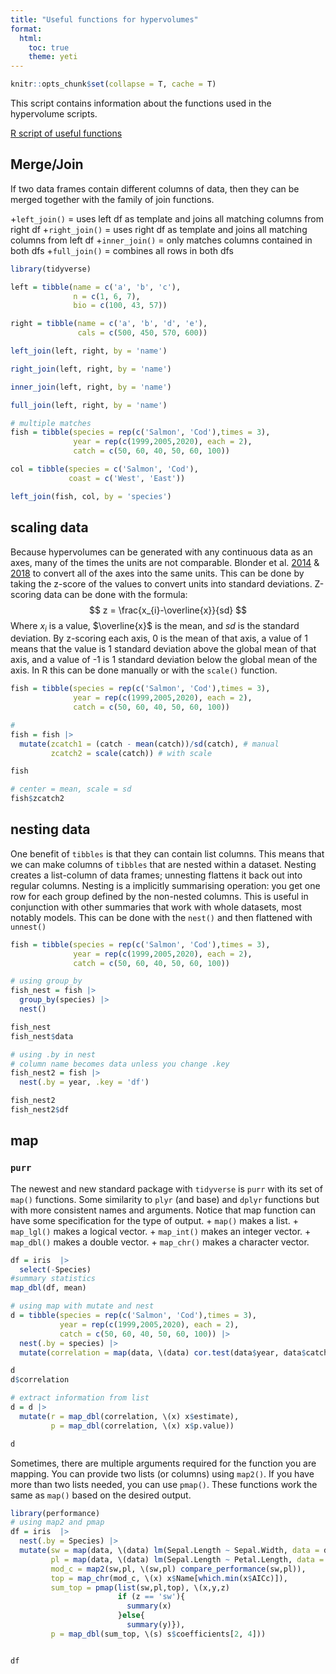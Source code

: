 ```yaml
---
title: "Useful functions for hypervolumes"
format: 
  html:
    toc: true
    theme: yeti
---
```


```r
knitr::opts_chunk$set(collapse = T, cache = T)
```

This script contains information about the functions used in the hypervolume scripts.  

[R script of useful functions](workshopScripts/usefulfx.R)

## Merge/Join
If two data frames contain different columns of data, then they can be merged together with the family of join functions.

 +`left_join()` = uses left df as template and joins all matching columns from right df 
 +`right_join()` = uses right df as template and joins all matching columns from left df
 +`inner_join()` = only matches columns contained in both dfs
 +`full_join()` = combines all rows in both dfs

```r
library(tidyverse)

left = tibble(name = c('a', 'b', 'c'),
              n = c(1, 6, 7), 
              bio = c(100, 43, 57))

right = tibble(name = c('a', 'b', 'd', 'e'),
               cals = c(500, 450, 570, 600))

left_join(left, right, by = 'name')

right_join(left, right, by = 'name')

inner_join(left, right, by = 'name')

full_join(left, right, by = 'name')

# multiple matches
fish = tibble(species = rep(c('Salmon', 'Cod'),times = 3),
              year = rep(c(1999,2005,2020), each = 2),
              catch = c(50, 60, 40, 50, 60, 100))

col = tibble(species = c('Salmon', 'Cod'),
             coast = c('West', 'East'))

left_join(fish, col, by = 'species')


```

## scaling data
Because hypervolumes can be generated with any continuous data as an axes, many of the times the units are not comparable. Blonder et al. [2014](https://doi-org.ezproxy.fiu.edu/10.1111/geb.12146) & [2018](https://doi-org.ezproxy.fiu.edu/10.1111/2041-210X.12865) to convert all of the axes into the same units. This can be done by taking the z-score of the values to convert units into standard deviations. Z-scoring data can be done with the formula:
$$ z = \frac{x_{i}-\overline{x}}{sd} $$ Where $x_{i}$ is a value, $\overline{x}$ is the mean, and $sd$ is the standard deviation. By z-scoring each axis, 0 is the mean of that axis, a value of 1 means that the value is 1 standard deviation above the global mean of that axis, and a value of -1 is 1 standard deviation below the global mean of the axis. In R this can be done manually or with the `scale()` function. 

```r
fish = tibble(species = rep(c('Salmon', 'Cod'),times = 3),
              year = rep(c(1999,2005,2020), each = 2),
              catch = c(50, 60, 40, 50, 60, 100))

#
fish = fish |> 
  mutate(zcatch1 = (catch - mean(catch))/sd(catch), # manual
         zcatch2 = scale(catch)) # with scale

fish 

# center = mean, scale = sd
fish$zcatch2
```

## nesting data
One benefit of `tibbles` is that they can contain list columns. This means that we can make columns of `tibbles` that are nested within a dataset. Nesting creates a list-column of data frames; unnesting flattens it back out into regular columns. Nesting is a implicitly summarising operation: you get one row for each group defined by the non-nested columns. This is useful in conjunction with other summaries that work with whole datasets, most notably models. This can be done with the `nest()` and then flattened with `unnest()`

```r
fish = tibble(species = rep(c('Salmon', 'Cod'),times = 3),
              year = rep(c(1999,2005,2020), each = 2),
              catch = c(50, 60, 40, 50, 60, 100))

# using group_by
fish_nest = fish |> 
  group_by(species) |> 
  nest()

fish_nest
fish_nest$data

# using .by in nest
# column name becomes data unless you change .key
fish_nest2 = fish |> 
  nest(.by = year, .key = 'df')

fish_nest2
fish_nest2$df

```

## map
### `purr`
The newest and new standard package with `tidyverse` is `purr` with its set of `map()` functions. Some similarity to `plyr` (and base) and `dplyr` functions but with more consistent names and arguments. Notice that map function can have some specification for the type of output.
  + `map()` makes a list.
  + `map_lgl()` makes a logical vector.
  + `map_int()` makes an integer vector.
  + `map_dbl()` makes a double vector.
  + `map_chr()` makes a character vector.

```r
df = iris  |> 
  select(-Species)
#summary statistics
map_dbl(df, mean)

# using map with mutate and nest
d = tibble(species = rep(c('Salmon', 'Cod'),times = 3),
           year = rep(c(1999,2005,2020), each = 2),
           catch = c(50, 60, 40, 50, 60, 100)) |> 
  nest(.by = species) |> 
  mutate(correlation = map(data, \(data) cor.test(data$year, data$catch)))

d
d$correlation

# extract information from list
d = d |> 
  mutate(r = map_dbl(correlation, \(x) x$estimate),
         p = map_dbl(correlation, \(x) x$p.value))

d
```

Sometimes, there are multiple arguments required for the function you are mapping. You can provide two lists (or columns) using `map2()`. If you have more than two lists needed, you can use `pmap()`. These functions work the same as `map()` based on the desired output. 

```r
library(performance)
# using map2 and pmap
df = iris  |> 
  nest(.by = Species) |> 
  mutate(sw = map(data, \(data) lm(Sepal.Length ~ Sepal.Width, data = data)),
         pl = map(data, \(data) lm(Sepal.Length ~ Petal.Length, data = data)),
         mod_c = map2(sw,pl, \(sw,pl) compare_performance(sw,pl)),
         top = map_chr(mod_c, \(x) x$Name[which.min(x$AICc)]),
         sum_top = pmap(list(sw,pl,top), \(x,y,z) 
                        if (z == 'sw'){
                          summary(x)
                        }else{
                          summary(y)}),
         p = map_dbl(sum_top, \(s) s$coefficients[2, 4]))


df
```
